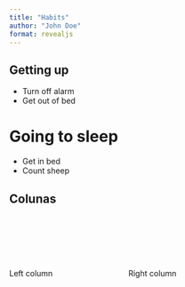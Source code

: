 ```yaml
---
title: "Habits"
author: "John Doe"
format: revealjs
---
```


## Getting up

- Turn off alarm
- Get out of bed

# Going to sleep

- Get in bed
- Count sheep

## Colunas {.center}
\
\
\
\

:::: {.columns}

::: {.column width="40%"}
Left column
:::

::: {.column width="60%"}
Right column
:::

::::